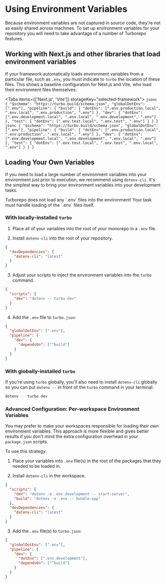 
# Using Environment Variables

Because environment variables are not captured in source code, they're not as easily shared across machines. To set up environment variables for your repository you will need to take advantage of a number of Turborepo features.

## Working with Next.js and other libraries that load environment variables

If your framework automatically loads environment variables from a particular file, such as `.env`, you must indicate to `turbo` the location of these files. This shows a baseline configuration for Next.js and Vite, who load their environment files themselves:

<Tabs items={['Next.js', 'Vite']} storageKey="selected-framework">
  <Tab>
    ```jsonc
    {
      "$schema": "https://turbo.build/schema.json",
      "globalDotEnv": [".env"],
      "pipeline": {
        "build": {
          "dotEnv": [".env.production.local", ".env.local", ".env.production", ".env"]
        },
        "dev": {
          "dotEnv": [".env.development.local", ".env.local", ".env.development", ".env"]
        },
        "test": {
          "dotEnv": [".env.test.local", ".env.test", ".env"]
        }
      }
    }
    ```
  </Tab>
  <Tab>
    ```jsonc
    {
      "$schema": "https://turbo.build/schema.json",
      "globalDotEnv": [".env"],
      "pipeline": {
        "build": {
          "dotEnv": [".env.production.local", ".env.production", ".env.local", ".env"]
        },
        "dev": {
          "dotEnv": [".env.development.local", ".env.development", ".env.local", ".env"]
        },
        "test": {
          "dotEnv": [".env.test.local", ".env.test", ".env.local", ".env"]
        }
      }
    }
    ```
  </Tab>
</Tabs>

## Loading Your Own Variables

If you need to load a large number of environment variables into your environment just prior to execution, we recommend using `dotenv-cli`. It's the simplest way to bring your environment variables into your development tasks.

<Callout type="info">
  Turborepo does not load any `.env` files into the environment! Your task must handle loading of the `.env` files itself.
</Callout>

### With locally-installed `turbo`

1. Place all of your variables into the root of your monorepo in a `.env` file.

2. Install `dotenv-cli` into the root of your repository.

```json filename="package.json" highlight=3
{
  "devDependencies": {
    "dotenv-cli": "latest"
  }
}
```

3. Adjust your scripts to inject the environment variables into the `turbo` command.

```json filename="package.json" highlight=3
{
  "scripts": {
    "dev": "dotenv -- turbo dev"
  }
}
```

4. Add the `.env` file to `turbo.json`:

```json filename="turbo.json" highlight=2
{
  "globalDotEnv": [".env"],
  "pipeline": {
    "dev": {
      "dependsOn": ["^build"]
    }
  }
}
```

### With globally-installed `turbo`

If you're using `turbo` globally, you'll also need to install `dotenv-cli` globally so you can put `dotenv --` in front of the `turbo` command in your terminal:

```sh
dotenv -- turbo dev
```

### Advanced Configuration: Per-workspace Environment Variables

You may prefer to make your workspaces responsible for loading their own environment variables. This approach is more flexible and gives better results if you don't mind the extra configuration overhead in your `package.json` scripts.

To use this strategy:

1. Place your variables into `.env` file(s) in the root of the packages that they needed to be loaded in.

2. Install `dotenv-cli` in the workspace.

```json filename="app/site/package.json"
{
  "scripts": {
    "dev": "dotenv -e .env.development -- start-server",
    "build": "dotenv -e .env -- bundle-app"
  },
  "devDependencies": {
    "dotenv-cli": "latest"
  }
}
```

3. Add the `.env` file(s) to `turbo.json`:

```json filename="turbo.json"
{
  "globalDotEnv": [".env"],
  "pipeline": {
    "dev": {
      "dotEnv": [".env.development"],
      "dependsOn": ["^build"]
    }
  }
}
```
